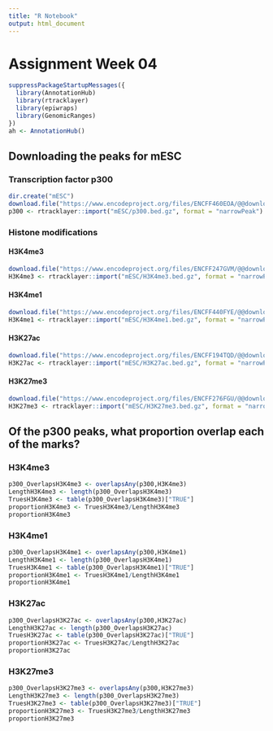 ```yaml
---
title: "R Notebook"
output: html_document
---
```


# Assignment Week 04

```r
suppressPackageStartupMessages({
  library(AnnotationHub)
  library(rtracklayer)
  library(epiwraps)
  library(GenomicRanges)
})
ah <- AnnotationHub()
```

## Downloading the peaks for mESC

### Transcription factor p300
```r
dir.create("mESC")
download.file("https://www.encodeproject.org/files/ENCFF460EOA/@@download/ENCFF460EOA.bed.gz", "mESC/p300.bed.gz")
p300 <- rtracklayer::import("mESC/p300.bed.gz", format = "narrowPeak")
```

### Histone modifications
#### H3K4me3
```r
download.file("https://www.encodeproject.org/files/ENCFF247GVM/@@download/ENCFF247GVM.bed.gz", "mESC/H3K4me3.bed.gz")
H3K4me3 <- rtracklayer::import("mESC/H3K4me3.bed.gz", format = "narrowPeak")
```

#### H3K4me1
```r
download.file("https://www.encodeproject.org/files/ENCFF440FYE/@@download/ENCFF440FYE.bed.gz", "mESC/H3K4me1.bed.gz")
H3K4me1 <- rtracklayer::import("mESC/H3K4me1.bed.gz", format = "narrowPeak")
```

#### H3K27ac
```r
download.file("https://www.encodeproject.org/files/ENCFF194TQD/@@download/ENCFF194TQD.bed.gz", "mESC/H3K27ac.bed.gz")
H3K27ac <- rtracklayer::import("mESC/H3K27ac.bed.gz", format = "narrowPeak")
```

#### H3K27me3
```r
download.file("https://www.encodeproject.org/files/ENCFF276FGU/@@download/ENCFF276FGU.bed.gz", "mESC/H3K27me3.bed.gz")
H3K27me3 <- rtracklayer::import("mESC/H3K27me3.bed.gz", format = "narrowPeak")
```

## Of the p300 peaks, what proportion overlap each of the marks?
### H3K4me3
```r
p300_OverlapsH3K4me3 <- overlapsAny(p300,H3K4me3)
LengthH3K4me3 <- length(p300_OverlapsH3K4me3)
TruesH3K4me3 <- table(p300_OverlapsH3K4me3)["TRUE"]
proportionH3K4me3 <- TruesH3K4me3/LengthH3K4me3
proportionH3K4me3
```

### H3K4me1
```r
p300_OverlapsH3K4me1 <- overlapsAny(p300,H3K4me1)
LengthH3K4me1 <- length(p300_OverlapsH3K4me1)
TruesH3K4me1 <- table(p300_OverlapsH3K4me1)["TRUE"]
proportionH3K4me1 <- TruesH3K4me1/LengthH3K4me1
proportionH3K4me1
```

### H3K27ac
```r
p300_OverlapsH3K27ac <- overlapsAny(p300,H3K27ac)
LengthH3K27ac <- length(p300_OverlapsH3K27ac)
TruesH3K27ac <- table(p300_OverlapsH3K27ac)["TRUE"]
proportionH3K27ac <- TruesH3K27ac/LengthH3K27ac
proportionH3K27ac
```

### H3K27me3
```r
p300_OverlapsH3K27me3 <- overlapsAny(p300,H3K27me3)
LengthH3K27me3 <- length(p300_OverlapsH3K27me3)
TruesH3K27me3 <- table(p300_OverlapsH3K27me3)["TRUE"]
proportionH3K27me3 <- TruesH3K27me3/LengthH3K27me3
proportionH3K27me3
```
